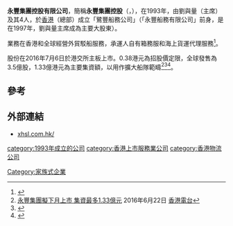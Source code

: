 '''永豐集團控股有限公司'''，簡稱'''永豐集團控股'''（'''{{lang-en|EVER HARVEST GROUP HOLDINGS LIMITED}}'''，{{hkex|1549}}），在1993年，由劉與量（主席）及其4人，於[[香港|香港]]（總部）成立「鷺豐船務公司」（「永豐船務有限公司」前身，是在1997年，劉與量主席成為主要大股東）。

業務在香港和全球經營外貿駁船服務，承運人自有箱務服和海上貨運代理服務<ref>{{Cite web |url=http://www.xhsl.com.hk/tc/about_us.php |title=永豐集團控股有限公司簡介 |access-date=2016-06-22 |archive-date=2018-09-29 |archive-url=https://web.archive.org/web/20180929062602/http://www.xhsl.com.hk/tc/about_us.php |dead-url=no }}</ref>。

股份在2016年7月6日於港交所主板上市。0.38港元為招股價定限，全球發售為3.5億股，1.33億港元為主要集資額，以用作擴大船隊範疇<ref>[https://hk.news.yahoo.com/%E6%B0%B8%E8%B1%90%E9%9B%86%E5%9C%98%E6%93%AC%E4%B8%8B%E6%9C%88%E4%B8%8A%E5%B8%82-%E9%9B%86%E8%B3%87%E6%9C%80%E5%A4%9A1-33%E5%84%84%E5%85%83-093807880.html 永豐集團擬下月上市 集資最多1.33億元] {{Wayback|url=https://hk.news.yahoo.com/%E6%B0%B8%E8%B1%90%E9%9B%86%E5%9C%98%E6%93%AC%E4%B8%8B%E6%9C%88%E4%B8%8A%E5%B8%82-%E9%9B%86%E8%B3%87%E6%9C%80%E5%A4%9A1-33%E5%84%84%E5%85%83-093807880.html |date=20180930063406 }}2016年6月22日 [[香港電台|香港電台]]</ref><ref>{{Cite web |url=http://www.hkexnews.hk/listedco/listconews/sehk/2016/0623/LTN20160623004_C.pdf |title=永豐集團控股有限公司招股通告 |access-date=2016-06-22 |archive-date=2018-09-30 |archive-url=https://web.archive.org/web/20180930071857/http://www.hkexnews.hk/listedco/listconews/sehk/2016/0623/LTN20160623004_C.pdf |dead-url=no }}</ref><ref>{{Cite web |url=http://www.hkexnews.hk/listedco/listconews/sehk/2016/0623/LTN20160623006_C.pdf |title=永豐集團控股有限公司招股資料 |access-date=2016-06-22 |archive-date=2020-11-27 |archive-url=https://web.archive.org/web/20201127135934/https://www1.hkexnews.hk/listedco/listconews/sehk/2016/0623/ltn20160623006_c.pdf |dead-url=no }}</ref>。

==參考==
{{reflist}}

==外部連結==
*[http://www.xhsl.com.hk/ xhsl.com.hk/]

[[category:1993年成立的公司|category:1993年成立的公司]]
[[Category:家族式企業|Category:家族式企業]]
[[category:香港上市服務業公司|category:香港上市服務業公司]]
[[category:香港物流公司|category:香港物流公司]]